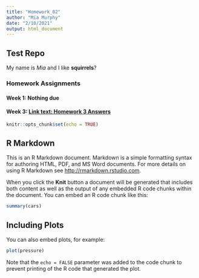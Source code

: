 ```yaml
---
title: "Homework_02"
author: "Mia Murphy"
date: "2/10/2021"
output: html_document
---
```

## Test Repo

My name is *Mia* and I like **squirrels**?

### Homework Assignments
#### Week 1: Nothing due

#### Week 3: [Link text: Homework 3 Answers](HW3.html)


```r
knitr::opts_chunk$set(echo = TRUE)
```

## R Markdown

This is an R Markdown document. Markdown is a simple formatting syntax for authoring HTML, PDF, and MS Word documents. For more details on using R Markdown see <http://rmarkdown.rstudio.com>.

When you click the **Knit** button a document will be generated that includes both content as well as the output of any embedded R code chunks within the document. You can embed an R code chunk like this:

```r
summary(cars)
```

## Including Plots

You can also embed plots, for example:

```r
plot(pressure)
```

Note that the `echo = FALSE` parameter was added to the code chunk to prevent printing of the R code that generated the plot.
